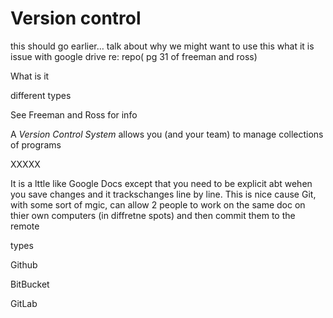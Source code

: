# Version control

this should go earlier...
talk about why we might want to use this
what it is
issue with google drive re: repo( pg 31 of freeman and ross)


What is it

different types

See  Freeman and Ross for info

A *Version Control System* allows you (and your team) to manage collections of programs


XXXXX


It is a lttle like Google Docs except that you need to be explicit abt wehen you save changes and it trackschanges line by line. This is nice cause Git, with some sort of mgic, can allow 2 people to work on the same doc on thier own computers (in diffretne spots) and then commit them to the remote

types

Github

BitBucket

GitLab
